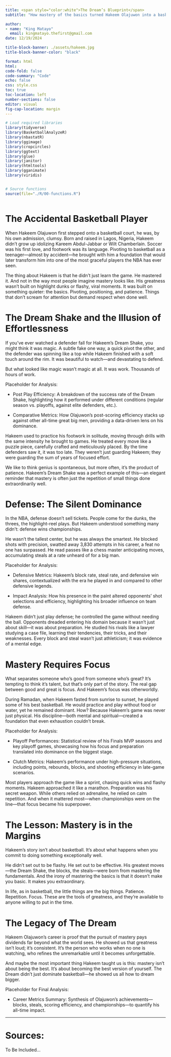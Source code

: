 ```yaml
---
title: <span style="color:white">The Dream’s Blueprint</span>
subtitle: "How mastery of the basics turned Hakeem Olajuwon into a basketball legend"

author: 
- name: "King Matayo"
  email: kingmatayo.thefirst@gmail.com
date: 12/19/2024

title-block-banner: ./assets/hakeem.jpg
title-block-banner-color: "black"

format: html
html:
code-fold: false
code-summary: "Code"
echo: false
css: style.css
toc: true
toc-location: left
number-sections: false
editor: visual
fig-cap-location: margin
---
```


```r

# Load required libraries
library(tidyverse)
library(BasketballAnalyzeR)
library(nbastatR)
library(ggimage)
library(cropcircles)
library(ggtext)
library(glue)
library(janitor)
library(htmltools)
library(gganimate)
library(viridis)


# Source functions
source(file="./R/00-functions.R")



```

# The Accidental Basketball Player

When Hakeem Olajuwon first stepped onto a basketball court, he was, by his own admission, clumsy. Born and raised in Lagos, Nigeria, Hakeem didn’t grow up idolizing Kareem Abdul-Jabbar or Wilt Chamberlain. Soccer was his first love, and footwork was its language. Pivoting to basketball as a teenager—almost by accident—he brought with him a foundation that would later transform him into one of the most graceful players the NBA has ever seen.

The thing about Hakeem is that he didn’t just learn the game. He mastered it. And not in the way most people imagine mastery looks like. His greatness wasn’t built on highlight dunks or flashy, viral moments. It was built on something quieter: the basics. Pivoting, positioning, and patience. Things that don’t scream for attention but demand respect when done well.

# The Dream Shake and the Illusion of Effortlessness

If you’ve ever watched a defender fall for Hakeem’s Dream Shake, you might think it was magic. A subtle fake one way, a quick pivot the other, and the defender was spinning like a top while Hakeem finished with a soft touch around the rim. It was beautiful to watch—and devastating to defend.

But what looked like magic wasn’t magic at all. It was work. Thousands of hours of work.

Placeholder for Analysis:

-   Post Play Efficiency: A breakdown of the success rate of the Dream Shake, highlighting how it performed under different conditions (regular season vs. playoffs, against elite defenders, etc.).

-   Comparative Metrics: How Olajuwon’s post-scoring efficiency stacks up against other all-time great big men, providing a data-driven lens on his dominance.

Hakeem used to practice his footwork in solitude, moving through drills with the same intensity he brought to games. He treated every move like a puzzle piece, carefully crafted and meticulously placed. By the time defenders saw it, it was too late. They weren’t just guarding Hakeem; they were guarding the sum of years of focused effort.

We like to think genius is spontaneous, but more often, it’s the product of patience. Hakeem’s Dream Shake was a perfect example of this—an elegant reminder that mastery is often just the repetition of small things done extraordinarily well.

# Defense: The Silent Dominance

In the NBA, defense doesn’t sell tickets. People come for the dunks, the threes, the highlight-reel plays. But Hakeem understood something many didn’t: defense wins championships.

He wasn’t the tallest center, but he was always the smartest. He blocked shots with precision, swatted away 3,830 attempts in his career, a feat no one has surpassed. He read passes like a chess master anticipating moves, accumulating steals at a rate unheard of for a big man.

Placeholder for Analysis:

-   Defensive Metrics: Hakeem’s block rate, steal rate, and defensive win shares, contextualized with the era he played in and compared to other defensive legends.

-   Impact Analysis: How his presence in the paint altered opponents’ shot selections and efficiency, highlighting his broader influence on team defense.

Hakeem didn’t just play defense; he controlled the game without needing the ball. Opponents dreaded entering his domain because it wasn’t just about skill—it was about preparation. He studied his rivals like a lawyer studying a case file, learning their tendencies, their tricks, and their weaknesses. Every block and steal wasn’t just athleticism; it was evidence of a mental edge.

# Mastery Requires Focus

What separates someone who’s good from someone who’s great? It’s tempting to think it’s talent, but that’s only part of the story. The real gap between good and great is focus. And Hakeem’s focus was otherworldly.

During Ramadan, when Hakeem fasted from sunrise to sunset, he played some of his best basketball. He would practice and play without food or water, yet he remained dominant. How? Because Hakeem’s game was never just physical. His discipline—both mental and spiritual—created a foundation that even exhaustion couldn’t break.

Placeholder for Analysis:

-   Playoff Performances: Statistical review of his Finals MVP seasons and key playoff games, showcasing how his focus and preparation translated into dominance on the biggest stage.

-   Clutch Metrics: Hakeem’s performance under high-pressure situations, including points, rebounds, blocks, and shooting efficiency in late-game scenarios.

Most players approach the game like a sprint, chasing quick wins and flashy moments. Hakeem approached it like a marathon. Preparation was his secret weapon. While others relied on adrenaline, he relied on calm repetition. And when it mattered most—when championships were on the line—that focus became his superpower.

# The Lesson: Mastery is in the Margins

Hakeem’s story isn’t about basketball. It’s about what happens when you commit to doing something exceptionally well.

He didn’t set out to be flashy. He set out to be effective. His greatest moves—the Dream Shake, the blocks, the steals—were born from mastering the fundamentals. And the irony of mastering the basics is that it doesn’t make you basic. It makes you extraordinary.

In life, as in basketball, the little things are the big things. Patience. Repetition. Focus. These are the tools of greatness, and they’re available to anyone willing to put in the time.

# The Legacy of The Dream

Hakeem Olajuwon’s career is proof that the pursuit of mastery pays dividends far beyond what the world sees. He showed us that greatness isn’t loud; it’s consistent. It’s the person who works when no one is watching, who refines the unremarkable until it becomes unforgettable.

And maybe the most important thing Hakeem taught us is this: mastery isn’t about being the best. It’s about becoming the best version of yourself. The Dream didn’t just dominate basketball—he showed us all how to dream bigger.

Placeholder for Final Analysis:

-   Career Metrics Summary: Synthesis of Olajuwon’s achievements—blocks, steals, scoring efficiency, and championships—to quantify his all-time impact.

------------------------------------------------------------------------

# Sources:

To Be Included...

